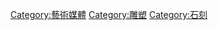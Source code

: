{{catmore}}
 
[[Category:藝術媒體|Category:藝術媒體]]
[[Category:雕塑|Category:雕塑]]
[[Category:石刻|Category:石刻]]